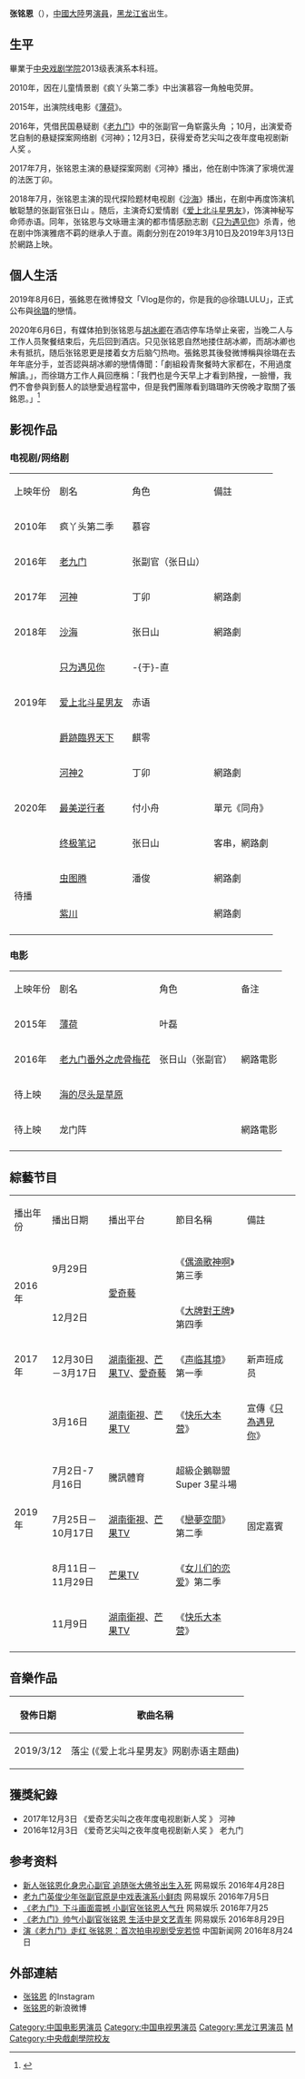{{藝人
|姓名 = 张铭恩
|類型 = 男演員
|國籍 = {{PRC}}
|民族 = [[漢族|漢族]]
|圖片 = 180806 探班群访 风尘仆仆地来 陪你看了看夏日里的一场雨 满足 (张铭恩) (3).jpg
|出生日期 = {{Birth_date_and_age|1995|5|6}}
|出生地點 = {{CHN}}[[黑龙江省|黑龙江省]]
|職業 = [[演員|演員]]
|教育程度 = [[中央戏剧学院|中央戏剧学院]]
|出道作 = 疯丫头第二季
|代表作 = {{ubl|《[[老九门|老九门]]》|《[[河神_(網路劇)|河神]]》}}《[[沙海|沙海]]》 
|活躍年代 = 2010年至今
| imdb = 9303988
}}
'''张铭恩'''（{{bd|1995年|5月6日}}），[[中國大陸|中國大陸]]男[[演員|演員]]，[[黑龙江省|黑龙江省]]出生。

==生平==
畢業于[[中央戏剧学院|中央戏剧学院]]2013级表演系本科班。

2010年，因在儿童情景剧《疯丫头第二季》中出演慕容一角触电荧屏。

2015年，出演院线电影《[[薄荷|薄荷]]》。

2016年，凭借民国悬疑剧《[[老九门|老九门]]》中的张副官一角崭露头角  ；10月，出演爱奇艺自制的悬疑探案网络剧《河神》；12月3日，获得爱奇艺尖叫之夜年度电视剧新人奖  。

2017年7月，张铭恩主演的悬疑探案网剧《河神》播出，他在剧中饰演了家境优渥的法医丁卯。

2018年7月，张铭恩主演的现代探险题材电视剧《[[沙海|沙海]]》播出，在剧中再度饰演机敏聪慧的张副官张日山 。随后，主演奇幻爱情剧《[[爱上北斗星男友|爱上北斗星男友]]》，饰演神秘写命师赤语。同年，张铭恩与文咏珊主演的都市情感励志剧《[[只为遇见你|只为遇见你]]》杀青，他在剧中饰演雅痞不羁的继承人于直。兩劇分別在2019年3月10日及2019年3月13日於網路上映。

==個人生活==
2019年8月6日，張銘恩在微博發文「Vlog是你的，你是我的@徐璐LULU」，正式公布與[[徐璐|徐璐]]的戀情。

2020年6月6日，有媒体拍到张铭恩与[[胡冰卿|胡冰卿]]在酒店停车场举止亲密，当晚二人与工作人员聚餐结束后，先后回到酒店。只见张铭恩自然地搂住胡冰卿，而胡冰卿也未有抵抗，随后张铭恩更是搂着女方后脑勺热吻。張銘恩其後發微博稱與徐璐在去年年底分手，並否認與胡冰卿的戀情傳聞：「劇組殺青聚餐時大家都在，不用過度解讀。」，而徐璐方工作人員回應稱：「我們也是今天早上才看到熱搜，一臉懵，我們不會參與到藝人的談戀愛過程當中，但是我們團隊看到璐璐昨天傍晚才取關了張銘恩。」<ref>{{Cite web |url=https://m.sohu.com/a/400110576_253355/?pvid=000115_3w_a |title=张铭恩承认去年与徐璐分手，却与胡冰卿双双否认恋情，遭网友调侃 |access-date=2020-06-06 |archive-date=2020-06-06 |archive-url=https://web.archive.org/web/20200606091234/https://m.sohu.com/a/400110576_253355/?pvid=000115_3w_a }}</ref>

== 影视作品 ==
=== 电视剧/网络剧 ===
{|class="wikitable"
|-style="background:LightSkyBlue; color:black; font-weight:bold; text-align:center;" 
| 上映年份 || 剧名 || 角色 || 備註
|-
| 2010年 || 疯丫头第二季 || 慕容 ||
|-
| 2016年 || [[老九门|老九门]] || 张副官（张日山） ||
|-
| 2017年 || [[河神_(網路劇)|河神]] || 丁卯 || 網路劇
|-
| 2018年 || [[沙海_(网络剧)|沙海]] || 张日山 ||網路劇
|-
| rowspan=3|2019年 || [[只为遇见你|只为遇见你]] || -{于}-直 || 
|-
| [[爱上北斗星男友|爱上北斗星男友]] || 赤语 || 
|-
|   [[爵跡臨界天下|爵跡臨界天下]] || 麒零 || 
|-
| rowspan=3|2020年 || [[河神2|河神2]] || 丁卯 || 網路劇
|-
|  [[最美逆行者#同舟|最美逆行者]]|| 付小舟 ||  單元《同舟》
|-
| [[终极笔记|终极笔记]] || 张日山 ||客串，網路劇
|-
| rowspan=2|待播 || [[虫图腾|虫图腾]] || 潘俊 ||網路劇
|-
| [[紫川|紫川]] ||  ||網路劇
|-
|}

=== 电影===
{|class="wikitable"
|-style="background:LightSkyBlue; color:black; font-weight:bold; text-align:center;" 
| 上映年份 || 剧名 || 角色 || 备注
|-
| 2015年 || [[薄荷|薄荷]] || 叶磊 ||
|-
| 2016年 || [[老九门番外之虎骨梅花|老九门番外之虎骨梅花]] || 张日山（张副官）|| 網路電影
|-
| 待上映 || [[海的尽头是草原|海的尽头是草原]] ||   ||
|-
| 待上映 ||龙门阵 ||   ||網路電影
|-
|}

== 綜藝节目 ==
{|class="wikitable"
|-style="background:LightSkyBlue; color:black; font-weight:bold; text-align:center;" 
| 播出年份 || 播出日期 || 播出平台 || 節目名稱 || 備註
|-
| rowspan=2|2016年 || 9月29日 || rowspan=2|[[愛奇藝|愛奇藝]] || 《[[偶滴歌神啊|偶滴歌神啊]]》第三季 || 
|-
| 12月2日 || 《[[大牌對王牌|大牌對王牌]]》第四季 || 
|-
| 2017年 || 12月30日－3月17日 || [[湖南衛視|湖南衛視]]、[[芒果TV|芒果TV]]、[[愛奇藝|愛奇藝]] || 《[[声临其境|声临其境]]》第一季 || 新声班成员
|-
| rowspan="5" |2019年 || 3月16日 ||[[湖南衛視|湖南衛視]]、[[芒果TV|芒果TV]] || 《[[快乐大本营|快乐大本营]]》 || 宣傳《[[只為遇見你|只為遇見你]]》
|-
|7月2日-7月16日
|騰訊體育
|超級企鵝聯盟Super 3星斗場
|
|-
| 7月25日－10月17日
|[[湖南衛視|湖南衛視]]、[[芒果TV|芒果TV]]|| 《[[戀夢空間|戀夢空間]]》第二季 || 固定嘉賓
|-
| 8月11日－11月29日 || [[芒果TV|芒果TV]] || 《[[女儿们的恋爱|女儿们的恋爱]]》第二季 || 
|-
| 11月9日 || [[湖南衛視|湖南衛視]]、[[芒果TV|芒果TV]] || 《[[快乐大本营|快乐大本营]]》 || 
|-
|}

== 音樂作品 ==
{| class="wikitable"
!發佈日期
!歌曲名稱
|-
|2019/3/12
|落尘 (《爱上北斗星男友》网剧赤语主题曲)
|}

==獲獎紀錄==
* 2017年12月3日   《爱奇艺尖叫之夜年度电视剧新人奖 》   河神
* 2016年12月3日   《爱奇艺尖叫之夜年度电视剧新人奖 》   老九门

== 参考资料 ==
* [http://ent.163.com/16/0428/13/BLOACOM7000333J5.html 新人张铭恩化身忠心副官 追随张大佛爷出生入死] {{Wayback|url=http://ent.163.com/16/0428/13/BLOACOM7000333J5.html |date=20180913150256 }}网易娱乐 2016年4月28日
* [http://ent.163.com/16/0705/12/BR78F8A1000333J5.html 老九门英俊少年张副官原是中戏表演系小鲜肉] {{Wayback|url=http://ent.163.com/16/0705/12/BR78F8A1000333J5.html |date=20180913184903 }}网易娱乐 2016年7月5日
* [http://ent.163.com/16/0725/19/BSRH2TVB000333J5.html 《老九门》下斗画面震撼 小副官张铭恩人气升] {{Wayback|url=http://ent.163.com/16/0725/19/BSRH2TVB000333J5.html |date=20181125050007 }}网易娱乐 2016年7月25
* [http://ent.163.com/16/0829/20/BVLOA8S300038793.html 《老九门》帅气小副官张铭恩 生活中是文艺青年] {{Wayback|url=http://ent.163.com/16/0829/20/BVLOA8S300038793.html |date=20170728005428 }}网易娱乐 2016年8月29日
* [http://www.chinanews.com/yl/2016/08-24/7982475.shtml 演《老九门》走红 张铭恩：首次拍电视剧受宠若惊] {{Wayback|url=http://www.chinanews.com/yl/2016/08-24/7982475.shtml |date=20160904174232 }}中国新闻网 2016年8月24日

== 外部連結 ==
*[https://www.instagram.com/zhangmingen/ 张铭恩] {{Wayback|url=https://www.instagram.com/zhangmingen/ |date=20180513070746 }}的Instagram
*[http://weibo.com/u/2012292141?is_hot=1 张铭恩]的新浪微博

{{声临其境}}

{{DEFAULTSORT:Z}}
[[Category:中国电影男演员|Category:中国电影男演员]]
[[Category:中国电视男演员|Category:中国电视男演员]]
[[Category:黑龙江男演员|Category:黑龙江男演员]]
[[Category:张姓|M]]
[[Category:中央戲劇學院校友|Category:中央戲劇學院校友]]